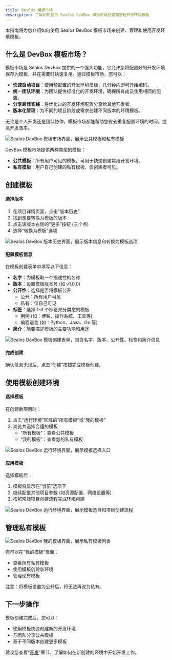 ```yaml
---
title: DevBox 模板市场
description: 了解如何使用 Sealos DevBox 模板市场创建和管理开发环境模板
---
```


本指南将为您介绍如何使用 Sealos DevBox 模板市场来创建、管理和使用开发环境模板。

## 什么是 DevBox 模板市场？

模板市场是 Sealos DevBox 提供的一个强大功能，它允许您将配置好的开发环境保存为模板，并在需要时快速复用。通过模板市场，您可以：

- **快速启动项目**：使用预配置的开发环境模板，几分钟内即可开始编码。
- **统一团队环境**：为团队提供标准化的开发环境，确保所有成员使用相同的配置。
- **分享最佳实践**：将优化过的开发环境配置分享给其他开发者。
- **版本化管理**：为不同的项目阶段或需求创建不同版本的环境模板。

无论是个人开发还是团队协作，模板市场都能帮助您省去重复配置环境的时间，提高开发效率。

![Sealos DevBox 模板市场界面，展示公共模板和私有模板](./images/devbox-template-market.zh-cn.png)

DevBox 模板市场提供两种类型的模板：

- **公共模板**：所有用户可见的模板，可用于快速创建常用开发环境。
- **私有模板**：用户自己创建的私有模板，仅创建者可见。

## 创建模板

<div className='steps [&_h4]:step'>

<h4>选择版本</h4>

1. 在项目详情页面，点击“版本历史”
2. 找到想要转换为模板的版本
3. 点击该版本右侧的“更多”按钮 (三个点)
4. 选择“转换为模板”选项

![Sealos DevBox 版本历史界面，展示版本信息和转换为模板选项](./images/devbox-template-market-convert-to-template.zh-cn.png)

<h4>配置模板信息</h4>

在模板创建表单中填写以下信息：

- **名字**：为模板取一个描述性的名称
- **版本**：设置模板版本号 (如 v1.0.0)
- **公开性**：选择是否将模板公开
  - 公开：所有用户可见
  - 私有：仅自己可见
- **标签**：选择 1-3 个标签来分类您的模板
  - 用例 (如：博客、操作系统、工具等)
  - 编程语言 (如：Python、Java、Go 等)
- **简介**：简要描述模板的主要功能和用途

![Sealos DevBox 模板创建表单，包含名字、版本、公开性、标签和简介信息](./images/devbox-template-market-create-form.zh-cn.png)

<h4>完成创建</h4>

确认信息无误后，点击“创建”按钮完成模板创建。

</div>

## 使用模板创建环境

<div className='steps [&_h4]:step'>

<h4>选择模板</h4>

在创建新项目时：

1. 点击“运行环境”区域的“所有模板”或“我的模板”
2. 浏览并选择合适的模板
   - “所有模板”：查看公共模板
   - “我的模板”：查看您的私有模板

![Sealos DevBox 运行环境界面，展示模板选择入口](./images/devbox-template-market-select-template.zh-cn.png)

<h4>应用模板</h4>

选择模板后：

1. 模板将显示在“当前”选项下
2. 继续配置其他项目参数 (如资源配置、网络设置等)
3. 按照常规项目创建流程完成环境创建

![Sealos DevBox 运行环境界面，展示模板选择和项目创建流程](./images/devbox-template-market-apply-template.zh-cn.png)

</div>

## 管理私有模板

![Sealos DevBox 我的模板界面，展示私有模板列表](./images/devbox-template-market-manage-private-template.zh-cn.png)

您可以在“我的模板”页面：
- 查看所有私有模板
- 使用模板创建新环境
- 管理现有模板

注意：将模板设置为公开后，将无法再改为私有。

## 下一步操作

模板创建完成后，您可以：
- 使用模板快速创建新的开发环境
- 与团队分享公共模板
- 基于不同版本创建更多模板

建议您查看“[开发](./develop)”章节，了解如何在新创建的环境中开始开发工作。